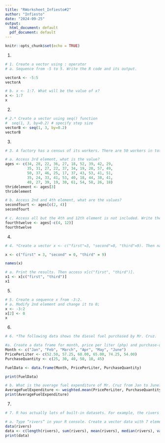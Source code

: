 ```yaml
---
title: "RWorksheet_Infiesto#2"
author: "Infiesto"
date: "2024-09-25"
output:
  html_document: default
  pdf_document: default
---
```


```r
knitr::opts_chunk$set(echo = TRUE)
```
 1. 
```r
# 1. Create a vector using : operator
# a. Sequence from -5 to 5. Write the R code and its output.

vectorA <- -5:5
vectorA
```
```r
# b. x <- 1:7. What will be the value of x?
x <- 1:7
x
```
2.
```r
# 2.* Create a vector using seq() function
#  seq(1, 3, by=0.2) # specify step size
vectorB <- seq(1, 3, by=0.2)
vectorB
```
3.
```r
# 3. A factory has a census of its workers. There are 50 workers in total. The following list shows their ages: 34, 28, 22, 36, 27, 18, 52, 39, 42, 29, 35, 31, 27, 22, 37, 34, 19, 20, 57, 49, 50, 37, 46, 25, 17, 37, 43, 53, 41, 51, 35, 24,33, 41, 53, 40, 18, 44, 38, 41, 48, 27, 39, 19, 30, 61, 54, 58, 26, 18.

# a. Access 3rd element, what is the value?
ages <- c(34, 28, 22, 36, 27, 18, 52, 39, 42, 29,
          35, 31, 27, 22, 37, 34, 19, 20, 57, 49,
          50, 37, 46, 25, 17, 37, 43, 53, 41, 51,
          35, 24, 33, 41, 53, 40, 18, 44, 38, 41,
          48, 27, 39, 19, 30, 61, 54, 58, 26, 18)
thridelement <- ages[3]
thridelement

# b. Access 2nd and 4th element, what are the values?
secondfourt <- ages[c(2, 4)]
secondfourt

# c. Access all but the 4th and 12th element is not included. Write the R script and its output.
fourthtwelve <- ages[-c(4, 12)]
fourthtwelve
```
4.
```r
# 4. *Create a vector x <- c("first"=3, "second"=0, "third"=9). Then named the vector, names(x).

x <- c("first" = 3, "second" = 0, "third" = 9)

names(x)

# a. Print the results. Then access x[c("first", "third")].
x1 <- x[c("first", "third")]
x1
```
5.
```r
# 5. Create a sequence x from -3:2.
# a. Modify 2nd element and change it to 0;
x <- -3:2
x[2] <- 0
x
```
6.
```r
# 6. *The following data shows the diesel fuel purchased by Mr. Cruz.

#a. Create a data frame for month, price per liter (php) and purchase-quantity (liter). Write the R scripts and its output.
Month <- c("Jan", "Feb", "March", "Apr", "May", "June")
PricePerLiter <- c(52.50, 57.25, 60.00, 65.00, 74.25, 54.00)
PurchaseQuantity <- c(25, 30, 40, 50, 10, 45)

FuelData <- data.frame(Month, PricePerLiter, PurchaseQuantity)

print(FuelData)

# b. What is the average fuel expenditure of Mr. Cruz from Jan to June? Note: Use ‘weighted.mean(liter, purchase)‘.
AverageFuelExpenditure <- weighted.mean(PricePerLiter, PurchaseQuantity)
print(AverageFuelExpenditure)
```
7.
```r
# 7. R has actually lots of built-in datasets. For example, the rivers data “gives the lengths (in miles) of 141 “major” rivers in North America, as compiled by the US Geological Survey”.

# a. Type “rivers” in your R console. Create a vector data with 7 elements, containing the number of elements (length) in rivers, their sum (sum), mean (mean), median(median), variance(var), standard deviation(sd), minimum (min) and maximum (max). data <- c(length(rivers), sum(rivers), mean(rivers), median(rivers), var(rivers), sd(rivers), min(rivers), max(rivers))
data(rivers)
data <- c(length(rivers), sum(rivers), mean(rivers), median(rivers), var(rivers), sd(rivers), min(rivers), max(rivers))
print(data)
```



